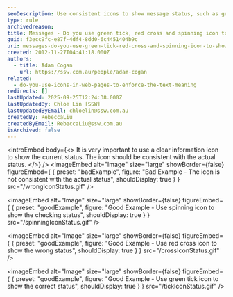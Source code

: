 ```yaml
---
seoDescription: Use consistent icons to show message status, such as green tick, red cross and spinning icon.
type: rule
archivedreason:
title: Messages - Do you use green tick, red cross and spinning icon to show the status?
guid: f3ecc9fc-e87f-4df4-8dd0-6c4451404b9c
uri: messages-do-you-use-green-tick-red-cross-and-spinning-icon-to-show-the-status
created: 2012-11-27T04:41:18.000Z
authors:
  - title: Adam Cogan
    url: https://ssw.com.au/people/adam-cogan
related:
  - do-you-use-icons-in-web-pages-to-enforce-the-text-meaning
redirects: []
lastUpdated: 2025-09-25T12:24:38.000Z
lastUpdatedBy: Chloe Lin [SSW]
lastUpdatedByEmail: chloelin@ssw.com.au
createdBy: RebeccaLiu
createdByEmail: RebeccaLiu@ssw.com.au
isArchived: false
---
```


<introEmbed
  body={<>
It is very important to use a clear information icon to show the current status. The icon should be consistent with the actual status.
  </>}
/>
<imageEmbed
  alt="Image"
  size="large"
  showBorder={false}
  figureEmbed={ {
    preset: "badExample",
    figure: "Bad Example - The icon is not consistent with the actual status",
    shouldDisplay: true
  } }
  src="/wrongIconStatus.gif"
/>

<imageEmbed
  alt="Image"
  size="large"
  showBorder={false}
  figureEmbed={ {
    preset: "goodExample",
    figure: "Good Example - Use spinning icon to show the checking status",
    shouldDisplay: true
  } }
  src="/spinningIconStatus.gif"
/>

<imageEmbed
  alt="Image"
  size="large"
  showBorder={false}
  figureEmbed={ {
    preset: "goodExample",
    figure: "Good Example - Use red cross icon to show the wrong status",
    shouldDisplay: true
  } }
  src="/crossIconStatus.gif"
/>

<imageEmbed
  alt="Image"
  size="large"
  showBorder={false}
  figureEmbed={ {
    preset: "goodExample",
    figure: "Good Example - Use green tick icon to show the correct status",
    shouldDisplay: true
  } }
  src="/tickIconStatus.gif"
/>
